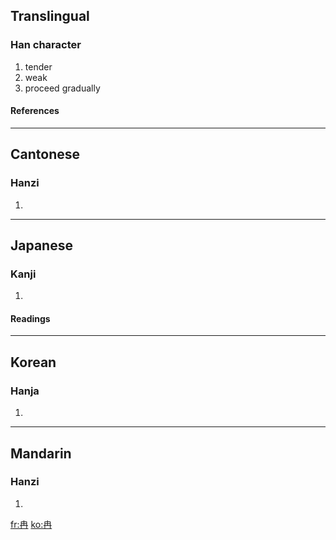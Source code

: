 ==Translingual==
===Han character===
{{Han char|rn=13|rad=冂|as=03|sn=5|four=5055<sub>7</sub>|canj=土月 (GB)}}
# tender
# weak
# proceed gradually
====References====
{{Han ref|kx=0128.360|dkj=01514|dj=0289.190|hdz=10099.030|uh=5189|ud=20873|bh=A554|bd=42324}}
----
==Cantonese==
===Hanzi===
{{yue-hanzi|jyut=|y=yim5}}
# {{defn|Cantonese}}
----
==Japanese==
===Kanji===
{{ja-kanji|grade=|rs=冂03}}
# {{defn|Japanese}}
====Readings====
{{ja-readings|on=[[ねん]] (nen), [[ぜん]] (zen)|kun=[[よわい]] (yowai)}}
----
==Korean==
===Hanja===
{{ko-hanja|hangeul=[[염]]|rv=yeom|mr=yŏm}}
# {{defn|Korean}}
----
==Mandarin==
===Hanzi===
{{cmn-hanzi|pin=[[rǎn]] ([[ran3]])|wg=jan<sup>3</sup>}}
# {{defn|Mandarin}}

[[fr:冉]]
[[ko:冉]]